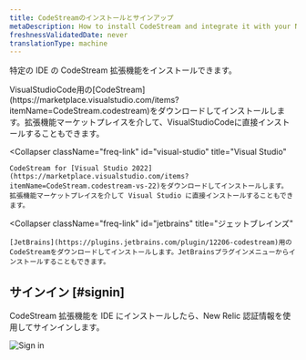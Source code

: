 ```yaml
---
title: CodeStreamのインストールとサインアップ
metaDescription: How to install CodeStream and integrate it with your New Relic account.
freshnessValidatedDate: never
translationType: machine
---
```



特定の IDE の CodeStream 拡張機能をインストールできます。

<CollapserGroup>
  <Collapser
    className="freq-link"
    id="vscode"
    title="Visual Studio Code"
  >
    VisualStudioCode用の[CodeStream](https://marketplace.visualstudio.com/items?itemName=CodeStream.codestream)をダウンロードしてインストールします。拡張機能マーケットプレイスを介して、VisualStudioCodeに直接インストールすることもできます。
  </Collapser>

  <Collapser
    className="freq-link"
    id="visual-studio"
    title="Visual Studio"
  >
    CodeStream for [Visual Studio 2022](https://marketplace.visualstudio.com/items?itemName=CodeStream.codestream-vs-22)をダウンロードしてインストールします。 拡張機能マーケットプレイスを介して Visual Studio に直接インストールすることもできます。
  </Collapser>

  <Collapser
    className="freq-link"
    id="jetbrains"
    title="ジェットブレインズ"
  >
    [JetBrains](https://plugins.jetbrains.com/plugin/12206-codestream)用のCodeStreamをダウンロードしてインストールします。JetBrainsプラグインメニューからインストールすることもできます。
  </Collapser>
</CollapserGroup>

## サインイン [#signin]

CodeStream 拡張機能を IDE にインストールしたら、New Relic 認証情報を使用してサインインします。

<img
  title="Sign in"
  alt="Sign in"
  src={codestreamSignIn}
/>